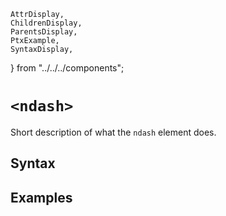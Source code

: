     AttrDisplay,
    ChildrenDisplay,
    ParentsDisplay,
    PtxExample,
    SyntaxDisplay,
} from "../../../components";

# `<ndash>`

Short description of what the `ndash` element does.

## Syntax

<SyntaxDisplay name="ndash" />

## Examples

    